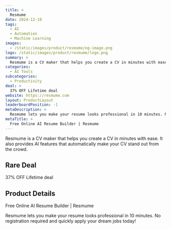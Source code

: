 ```yaml
---
title: >
  Resmume
date: 2024-12-10
tags:
  - AI
  - Automation
  - Machine Learning
images:
  - /static/images/product/resmume/og-image.png
logo: /static/images/product/resmume/logo.png
summary: >
  Resmume is a CV maker that helps you create a CV in minutes with ease. It also provides AI features that automatically make your CV stand out from the crowd.
categories:
  - AI Tools
subcategories:
  - Productivity
deal: >
  37% OFF Lifetime deal
website: https://resmume.com
layout: ProductLayout
leaderboardPosition: -1
metaDescription: >
  Resmume lets you make your resume looks professional in 10 minutes. No registration required and quickly apply your dream jobs today!
metaTitle: >
  Free Online AI Resume Builder | Resmume
---
```

Resmume is a CV maker that helps you create a CV in minutes with ease. It also provides AI features that automatically make your CV stand out from the crowd.

## Rare Deal

37% OFF Lifetime deal

## Product Details

Free Online AI Resume Builder | Resmume

Resmume lets you make your resume looks professional in 10 minutes. No registration required and quickly apply your dream jobs today!
